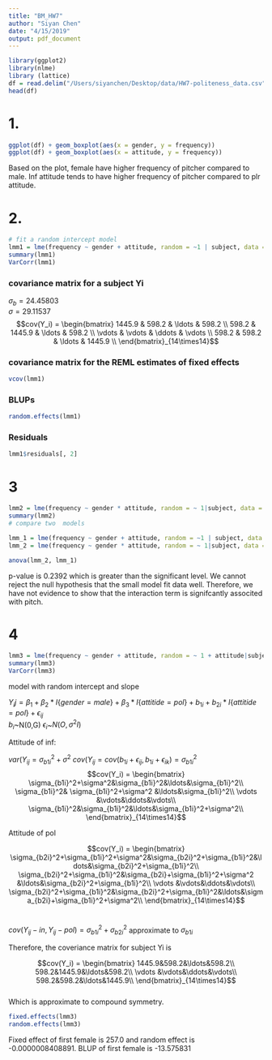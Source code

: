 ```yaml
---
title: "BM_HW7"
author: "Siyan Chen"
date: "4/15/2019"
output: pdf_document
---
```


```r
library(ggplot2)
library(nlme)
library (lattice)
df = read.delim("/Users/siyanchen/Desktop/data/HW7-politeness_data.csv", header = TRUE, sep = "," )
head(df)
```

# 1.

```r
ggplot(df) + geom_boxplot(aes(x = gender, y = frequency))
ggplot(df) + geom_boxplot(aes(x = attitude, y = frequency))
```

Based on the plot, female have higher frequency of pitcher compared to male. Inf attitude tends to have higher frequency of pitcher compared to plr attitude.

# 2.

```r
# fit a random intercept model
lmm1 = lme(frequency ~ gender + attitude, random = ~1 | subject, data = df, method = 'REML')
summary(lmm1)
VarCorr(lmm1)
```

### covariance matrix for a subject Yi

$\sigma_b=24.45803$\
$\sigma = 29.11537$\
$$cov(Y_i) = \begin{bmatrix}
1445.9 & 598.2 & \ldots & 598.2 \\
598.2 & 1445.9 & \ldots & 598.2 \\
\vdots & \vdots & \ddots & \vdots \\
598.2 & 598.2 & \ldots & 1445.9 \\
\end{bmatrix}_{14\times14}$$

### covariance matrix for the REML estimates of fixed effects

```r
vcov(lmm1)
```

### BLUPs

```r
random.effects(lmm1)
```

### Residuals

```r
lmm1$residuals[, 2]
```

# 3

```r
lmm2 = lme(frequency ~ gender * attitude, random = ~ 1|subject, data = df, method = 'REML')
summary(lmm2)
# compare two  models

lmm_1 = lme(frequency ~ gender + attitude, random = ~1 | subject, data = df, method = 'ML')
lmm_2 = lme(frequency ~ gender * attitude, random = ~ 1|subject, data = df, method = 'ML')

anova(lmm_2, lmm_1)
```

p-value is 0.2392 which is greater than the significant level. We cannot reject the null hypothesis that the small model fit data well. Therefore, we have not evidence to show that the interaction term is signifcantly associted with pitch. 

# 4

```r
lmm3 = lme(frequency ~ gender + attitude, random = ~ 1 + attitude|subject, data = df, method = 'REML')
summary(lmm3)
VarCorr(lmm3)

```

model with random intercept and slope

$Y_ij = \beta_1+\beta_2*I\{gender=male\}+\beta_3*I\{attitide = pol\}+
b_{1i}+b_{2i}*I\{attitide = pol\}+\epsilon_{ij}$\
$b_i$~N(0,G)
$\epsilon_i$~$N(O,\sigma^2I)$


Attitude of inf:

$var(Y_{ij}=\sigma_{b1i}^2+\sigma^2$
$cov(Y_{ij}=cov(b_{1i}+\epsilon_{ij},b_{1i}+\epsilon_{ik})=\sigma_{b1i}^2$
$$cov(Y_i) = \begin{bmatrix}
\sigma_{b1i}^2+\sigma^2&\sigma_{b1i}^2&\ldots&\sigma_{b1i}^2\\
\sigma_{b1i}^2& \sigma_{b1i}^2+\sigma^2 &\ldots&\sigma_{b1i}^2\\
\vdots &\vdots&\ddots&\vdots\\
\sigma_{b1i}^2&\sigma_{b1i}^2&\ldots&\sigma_{b1i}^2+\sigma^2\\
\end{bmatrix}_{14\times14}$$

Attitude of pol

$$cov(Y_i) = \begin{bmatrix}
\sigma_{b2i}^2+\sigma_{b1i}^2+\sigma^2&\sigma_{b2i}^2+\sigma_{b1i}^2&\ldots&\sigma_{b2i}^2+\sigma_{b1i}^2\\
\sigma_{b2i}^2+\sigma_{b1i}^2&\sigma_{b2i}+\sigma_{b1i}^2+\sigma^2 &\ldots&\sigma_{b2i}^2+\sigma_{b1i}^2\\
\vdots &\vdots&\ddots&\vdots\\
\sigma_{b2i}^2+\sigma_{b1i}^2&\sigma_{b2i}^2+\sigma_{b1i}^2&\ldots&\sigma_{b2i}+\sigma_{b1i}^2+\sigma^2\\
\end{bmatrix}_{14\times14}$$\

$cov(Y_{ij}-in,Y_{ij}-pol)=\sigma_{b1i}^2+\sigma_{b2i}^2$ approximate to $\sigma_{b1i}$

Therefore, the coveriance matrix for subject Yi is 

$$cov(Y_i) = \begin{bmatrix}
1445.9&598.2&\ldots&598.2\\
598.2&1445.9&\ldots&598.2\\
\vdots &\vdots&\ddots&\vdots\\
598.2&598.2&\ldots&1445.9\\
\end{bmatrix}_{14\times14}$$\
Which is approximate to compound symmetry.

```r
fixed.effects(lmm3)
random.effects(lmm3)

```

Fixed effect of first female is 257.0 and random effect is -0.0000008408891. BLUP of first female is -13.575831

